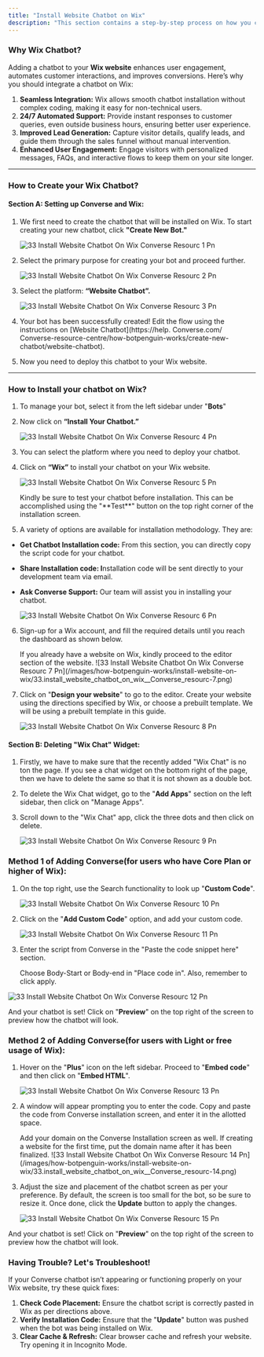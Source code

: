 ```yaml
---
title: "Install Website Chatbot on Wix"
description: "This section contains a step-by-step process on how you can install a website chatbot on Wix."
---
```


### **Why Wix Chatbot?**

Adding a chatbot to your **Wix website** enhances user engagement, automates customer interactions, and improves conversions. Here’s why you should integrate a chatbot on Wix:

1. **Seamless Integration:** Wix allows smooth chatbot installation without complex coding, making it easy for non-technical users.
2. **24/7 Automated Support:** Provide instant responses to customer queries, even outside business hours, ensuring better user experience.
3. **Improved Lead Generation:** Capture visitor details, qualify leads, and guide them through the sales funnel without manual intervention.
4. **Enhanced User Engagement:** Engage visitors with personalized messages, FAQs, and interactive flows to keep them on your site longer.

---

### **How to Create your Wix Chatbot?**

#### **Section A: Setting up  Converse and Wix:**

1. We first need to create the chatbot that will be installed on Wix. To start creating your new chatbot, click **"Create New Bot."**

   ![33 Install Website Chatbot On Wix  Converse Resourc 1 Pn](/images/how-botpenguin-works/install-website-on-wix/33.install_website_chatbot_on_wix__Converse_resourc-1.png)
2. Select the primary purpose for creating your bot and proceed further.

   ![33 Install Website Chatbot On Wix  Converse Resourc 2 Pn](/images/how-botpenguin-works/install-website-on-wix/33.install_website_chatbot_on_wix__Converse_resourc-2.png)
3. Select the platform: **“Website Chatbot”.**

   ![33 Install Website Chatbot On Wix  Converse Resourc 3 Pn](/images/how-botpenguin-works/install-website-on-wix/33.install_website_chatbot_on_wix__Converse_resourc-3.png)
4. Your bot has been successfully created\! Edit the flow using the instructions on [Website Chatbot](https://help. Converse.com/ Converse-resource-centre/how-botpenguin-works/create-new-chatbot/website-chatbot).
5. Now you need to deploy this chatbot to your Wix website.

---

### **How to Install your chatbot on Wix?**

1. To manage your bot, select it from the left sidebar under "**Bots**"
2. Now click on **“Install Your Chatbot.”**

   ![33 Install Website Chatbot On Wix  Converse Resourc 4 Pn](/images/how-botpenguin-works/install-website-on-wix/33.install_website_chatbot_on_wix__Converse_resourc-4.png)
3. You can select the platform where you need to deploy your chatbot.
4. Click on **“Wix”** to install your chatbot on your Wix website.

   ![33 Install Website Chatbot On Wix  Converse Resourc 5 Pn](/images/how-botpenguin-works/install-website-on-wix/33.install_website_chatbot_on_wix__Converse_resourc-5.png)

   <Info>
     Kindly be sure to test your chatbot before installation. This can be accomplished using the "**Test**" button on the top right corner of the installation screen.
   </Info>
5. A variety of options are available for installation methodology. They are:

- **Get Chatbot Installation code:** From this section, you can directly copy the script code for your chatbot.
- **Share Installation code: I**nstallation code will be sent directly to your development team via email.
- **Ask  Converse Support:** Our team will assist you in installing your chatbot.

  ![33 Install Website Chatbot On Wix  Converse Resourc 6 Pn](/images/how-botpenguin-works/install-website-on-wix/33.install_website_chatbot_on_wix__Converse_resourc-6.png)

6. Sign-up for a Wix account, and fill the required details until you reach the dashboard as shown below.

   <Info>
     If you already have a website on Wix, kindly proceed to the editor section of the website.
   </Info>
   ![33 Install Website Chatbot On Wix  Converse Resourc 7 Pn](/images/how-botpenguin-works/install-website-on-wix/33.install_website_chatbot_on_wix__Converse_resourc-7.png)
7. Click on "**Design your website**" to go to the editor. Create your website using the directions specified by Wix, or choose a prebuilt template. We will be using a prebuilt template in this guide.

   ![33 Install Website Chatbot On Wix  Converse Resourc 8 Pn](/images/how-botpenguin-works/install-website-on-wix/33.install_website_chatbot_on_wix__Converse_resourc-8.png)

#### **Section B: Deleting "Wix Chat" Widget:**

1. Firstly, we have to make sure that the recently added "Wix Chat" is no ton the page. If you see a chat widget on the bottom right of the page, then we have to delete the same so that it is not shown as a double bot.
2. To delete the Wix Chat widget, go to the "**Add Apps**" section on the left sidebar, then click on "Manage Apps".
3. Scroll down to the "Wix Chat" app, click the three dots and then click on delete.

   ![33 Install Website Chatbot On Wix  Converse Resourc 9 Pn](/images/how-botpenguin-works/install-website-on-wix/33.install_website_chatbot_on_wix__Converse_resourc-9.png)

### **Method 1 of Adding  Converse(for users who have Core Plan or higher of Wix):**

1. On the top right, use the Search functionality to look up "**Custom Code**".

   ![33 Install Website Chatbot On Wix  Converse Resourc 10 Pn](/images/how-botpenguin-works/install-website-on-wix/33.install_website_chatbot_on_wix__Converse_resourc-10.png)
2. Click on the "**Add Custom Code**" option, and add your custom code.

   ![33 Install Website Chatbot On Wix  Converse Resourc 11 Pn](/images/how-botpenguin-works/install-website-on-wix/33.install_website_chatbot_on_wix__Converse_resourc-11.png)
3. Enter the script from  Converse in the "Paste the code snippet here" section.

   <Info>
     Choose Body-Start or Body-end in "Place code in". Also, remember to click apply.
   </Info>

![33 Install Website Chatbot On Wix  Converse Resourc 12 Pn](/images/how-botpenguin-works/install-website-on-wix/33.install_website_chatbot_on_wix__Converse_resourc-12.png)

And your chatbot is set\! Click on "**Preview**" on the top right of the screen to preview how the chatbot will  look.

### **Method 2 of Adding  Converse(for users with Light or free usage of Wix):**

1. Hover on the "**Plus**" icon on the left sidebar. Proceed to "**Embed code**" and then click on "**Embed HTML**".

   ![33 Install Website Chatbot On Wix  Converse Resourc 13 Pn](/images/how-botpenguin-works/install-website-on-wix/33.install_website_chatbot_on_wix__Converse_resourc-13.png)
2. A window will appear prompting you to enter the code. Copy and paste the code from  Converse installation screen, and enter it in the allotted space.

   <Info>
     Add your domain on the  Converse Installation screen as well. If creating a website for the first time, put the domain name after it has been finalized.
   </Info>
   ![33 Install Website Chatbot On Wix  Converse Resourc 14 Pn](/images/how-botpenguin-works/install-website-on-wix/33.install_website_chatbot_on_wix__Converse_resourc-14.png)
3. Adjust the size and placement of the chatbot screen as per your preference. By default, the screen is too small for the bot, so be sure to resize it. Once done, click the **Update** button to apply the changes.

   ![33 Install Website Chatbot On Wix  Converse Resourc 15 Pn](/images/how-botpenguin-works/install-website-on-wix/33.install_website_chatbot_on_wix__Converse_resourc-15.png)

And your chatbot is set\! Click on "**Preview**" on the top right of the screen to preview how the chatbot will  look.

### **Having Trouble? Let's Troubleshoot\!**

If your  Converse chatbot isn’t appearing or functioning properly on your Wix website, try these quick fixes:

1. **Check Code Placement:** Ensure the chatbot script is correctly pasted in Wix as per directions above.
2. **Verify Installation Code:** Ensure that the "**Update**" button was pushed when the bot was being installed on Wix.
3. **Clear Cache & Refresh:** Clear browser cache and refresh your website. Try opening it in Incognito Mode.

 